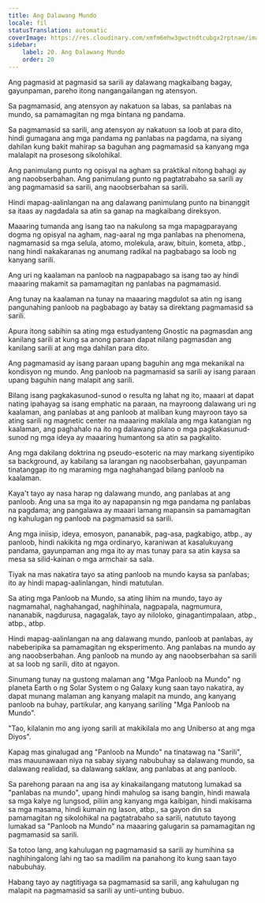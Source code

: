 ```yaml
---
title: Ang Dalawang Mundo
locale: fil
statusTranslation: automatic
coverImage: https://res.cloudinary.com/xmfm6mhw3gwctndtcubgx2rptnae/image/upload/v1740468922/small_cover_tratado_de_psicologia_revolucionaria_a4c0dca4e0.webp
sidebar:
    label: 20. Ang Dalawang Mundo
    order: 20
---
```

Ang pagmasid at pagmasid sa sarili ay dalawang magkaibang bagay, gayunpaman, pareho itong nangangailangan ng atensyon.

Sa pagmamasid, ang atensyon ay nakatuon sa labas, sa panlabas na mundo, sa pamamagitan ng mga bintana ng pandama.

Sa pagmamasid sa sarili, ang atensyon ay nakatuon sa loob at para dito, hindi gumagana ang mga pandama ng panlabas na pagdama, na siyang dahilan kung bakit mahirap sa baguhan ang pagmamasid sa kanyang mga malalapit na prosesong sikolohikal.

Ang panimulang punto ng opisyal na agham sa praktikal nitong bahagi ay ang naoobserbahan. Ang panimulang punto ng pagtatrabaho sa sarili ay ang pagmamasid sa sarili, ang naoobserbahan sa sarili.

Hindi mapag-aalinlangan na ang dalawang panimulang punto na binanggit sa itaas ay nagdadala sa atin sa ganap na magkaibang direksyon.

Maaaring tumanda ang isang tao na nakulong sa mga mapagparayang dogma ng opisyal na agham, nag-aaral ng mga panlabas na phenomena, nagmamasid sa mga selula, atomo, molekula, araw, bituin, kometa, atbp., nang hindi nakakaranas ng anumang radikal na pagbabago sa loob ng kanyang sarili.

Ang uri ng kaalaman na panloob na nagpapabago sa isang tao ay hindi maaaring makamit sa pamamagitan ng panlabas na pagmamasid.

Ang tunay na kaalaman na tunay na maaaring magdulot sa atin ng isang pangunahing panloob na pagbabago ay batay sa direktang pagmamasid sa sarili.

Apura itong sabihin sa ating mga estudyanteng Gnostic na pagmasdan ang kanilang sarili at kung sa anong paraan dapat nilang pagmasdan ang kanilang sarili at ang mga dahilan para dito.

Ang pagmamasid ay isang paraan upang baguhin ang mga mekanikal na kondisyon ng mundo. Ang panloob na pagmamasid sa sarili ay isang paraan upang baguhin nang malapit ang sarili.

Bilang isang pagkakasunod-sunod o resulta ng lahat ng ito, maaari at dapat nating ipahayag sa isang emphatic na paraan, na mayroong dalawang uri ng kaalaman, ang panlabas at ang panloob at maliban kung mayroon tayo sa ating sarili ng magnetic center na maaaring makilala ang mga katangian ng kaalaman, ang paghahalo na ito ng dalawang plano o mga pagkakasunud-sunod ng mga ideya ay maaaring humantong sa atin sa pagkalito.

Ang mga dakilang doktrina ng pseudo-esoteric na may markang siyentipiko sa background, ay kabilang sa larangan ng naoobserbahan, gayunpaman tinatanggap ito ng maraming mga naghahangad bilang panloob na kaalaman.

Kaya't tayo ay nasa harap ng dalawang mundo, ang panlabas at ang panloob. Ang una sa mga ito ay napapansin ng mga pandama ng panlabas na pagdama; ang pangalawa ay maaari lamang mapansin sa pamamagitan ng kahulugan ng panloob na pagmamasid sa sarili.

Ang mga iniisip, ideya, emosyon, pananabik, pag-asa, pagkabigo, atbp., ay panloob, hindi nakikita ng mga ordinaryo, karaniwan at kasalukuyang pandama, gayunpaman ang mga ito ay mas tunay para sa atin kaysa sa mesa sa silid-kainan o mga armchair sa sala.

Tiyak na mas nakatira tayo sa ating panloob na mundo kaysa sa panlabas; ito ay hindi mapag-aalinlangan, hindi matutulan.

Sa ating mga Panloob na Mundo, sa ating lihim na mundo, tayo ay nagmamahal, naghahangad, naghihinala, nagpapala, nagmumura, nananabik, nagdurusa, nagagalak, tayo ay niloloko, ginagantimpalaan, atbp., atbp., atbp.

Hindi mapag-aalinlangan na ang dalawang mundo, panloob at panlabas, ay nabeberipika sa pamamagitan ng eksperimento. Ang panlabas na mundo ay ang naoobserbahan. Ang panloob na mundo ay ang naoobserbahan sa sarili at sa loob ng sarili, dito at ngayon.

Sinumang tunay na gustong malaman ang "Mga Panloob na Mundo" ng planeta Earth o ng Solar System o ng Galaxy kung saan tayo nakatira, ay dapat munang malaman ang kanyang malapit na mundo, ang kanyang panloob na buhay, partikular, ang kanyang sariling "Mga Panloob na Mundo".

"Tao, kilalanin mo ang iyong sarili at makikilala mo ang Uniberso at ang mga Diyos".

Kapag mas ginalugad ang "Panloob na Mundo" na tinatawag na "Sarili", mas mauunawaan niya na sabay siyang nabubuhay sa dalawang mundo, sa dalawang realidad, sa dalawang saklaw, ang panlabas at ang panloob.

Sa parehong paraan na ang isa ay kinakailangang matutong lumakad sa "panlabas na mundo", upang hindi mahulog sa isang bangin, hindi mawala sa mga kalye ng lungsod, piliin ang kanyang mga kaibigan, hindi makisama sa mga masama, hindi kumain ng lason, atbp., sa gayon din sa pamamagitan ng sikolohikal na pagtatrabaho sa sarili, natututo tayong lumakad sa "Panloob na Mundo" na maaaring galugarin sa pamamagitan ng pagmamasid sa sarili.

Sa totoo lang, ang kahulugan ng pagmamasid sa sarili ay humihina sa naghihingalong lahi ng tao sa madilim na panahong ito kung saan tayo nabubuhay.

Habang tayo ay nagtitiyaga sa pagmamasid sa sarili, ang kahulugan ng malapit na pagmamasid sa sarili ay unti-unting bubuo.

